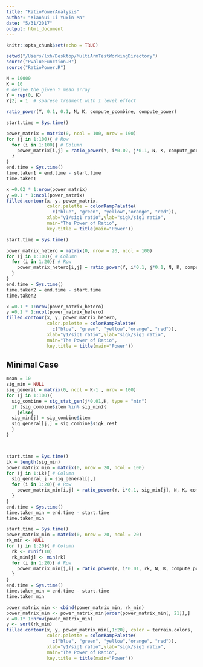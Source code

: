 ```yaml
---
title: "RatioPowerAnalysis"
author: "Xiaohui Li Yuxin Ma"
date: "5/31/2017"
output: html_document
---
```


```r
knitr::opts_chunk$set(echo = TRUE)
```

```r
setwd("/Users/lxh/Desktop/MultiArmTestWorkingDirectory")
source("PvalueFunction.R")
source("RatioPower.R")
```

```r
N = 10000
K = 10
# derive the given Y mean array 
Y = rep(0, K) 
Y[2] = 1  # sparese treament with 1 level effect

ratio_power(Y, 0.1, 0.1, N, K, compute_pcombine, compute_power)

```

```r
start.time = Sys.time()

power_matrix = matrix(0, ncol = 100, nrow = 100) 
for (j in 1:100){ # Row
  for (i in 1:100){ # Column
    power_matrix[i,j] = ratio_power(Y, i*0.02, j*0.1, N, K, compute_pcombine, compute_power) 
  }
}
end.time = Sys.time()
time.taken1 = end.time - start.time
time.taken1
```

```r
x =0.02 * 1:nrow(power_matrix)
y =0.1 * 1:ncol(power_matrix)
filled.contour(x, y, power_matrix, 
               color.palette = colorRampPalette(
                 c("blue", "green", "yellow","orange", "red")),
               xlab="y1/sig1 ratio",ylab="sigk/sig1 ratio",
               main="The Power of Ratio",
               key.title = title(main="Power"))

```


```r
start.time = Sys.time()

power_matrix_hetero = matrix(0, nrow = 20, ncol = 100) 
for (j in 1:100){ # Column
  for (i in 1:20){ # Row
    power_matrix_hetero[i,j] = ratio_power(Y, i*0.1, j*0.1, N, K, compute_pcombine, compute_power, ktype = "normal", knum =50) 
  }
}
end.time = Sys.time()
time.taken2 = end.time - start.time
time.taken2
```

```r
x =0.1 * 1:nrow(power_matrix_hetero)
y =0.1 * 1:ncol(power_matrix_hetero)
filled.contour(x, y, power_matrix_hetero, 
               color.palette = colorRampPalette(
                 c("blue", "green", "yellow","orange", "red")),
               xlab="y1/sig1 ratio",ylab="sigk/sig1 ratio",
               main="The Power of Ratio",
               key.title = title(main="Power"))

```

## Minimal Case
```r
mean = 10
sig_min = NULL
sig_general = matrix(0, ncol = K-1 , nrow = 100)
for (j in 1:100){
  sig_combine = sig_stat_gen(j*0.01,K, type = "min")
  if (sig_combine$item %in% sig_min){
    }else{
  sig_min[j] = sig_combine$item
  sig_general[j,] = sig_combine$sigk_rest
  }
}



start.time = Sys.time()
Lk = length(sig_min)
power_matrix_min = matrix(0, nrow = 20, ncol = 100) 
for (j in 1:Lk){ # Column
  sig_general_j = sig_general[j,]
  for (i in 1:20){ # Row
    power_matrix_min[i,j] = ratio_power(Y, i*0.1, sig_min[j], N, K, compute_pcombine, compute_power, ktype = "min", sig_general = sig_general_j) 
  }
}
end.time = Sys.time()
time.taken_min = end.time - start.time
time.taken_min


```


```r
start.time = Sys.time()
power_matrix_min = matrix(0, nrow = 20, ncol = 20) 
rk_min <- NULL
for (j in 1:20){ # Column
  rk <- runif(10)
  rk_min[j] <- min(rk)
  for (i in 1:20){ # Row
    power_matrix_min[j,i] = ratio_power(Y, i*0.01, rk, N, K, compute_pcombine, compute_power, ktype = "min")
  }
}
end.time = Sys.time()
time.taken_min = end.time - start.time
time.taken_min

power_matrix_min <- cbind(power_matrix_min, rk_min)
power_matrix_min <- power_matrix_min[order(power_matrix_min[, 21]),]
x =0.1* 1:nrow(power_matrix_min)
y <- sort(rk_min)
filled.contour(x, y, power_matrix_min[,1:20], color = terrain.colors,
               color.palette = colorRampPalette(
                 c("blue", "green", "yellow","orange", "red")),
               xlab="y1/sig1 ratio",ylab="sigk/sig1 ratio",
               main="The Power of Ratio",
               key.title = title(main="Power"))

```









